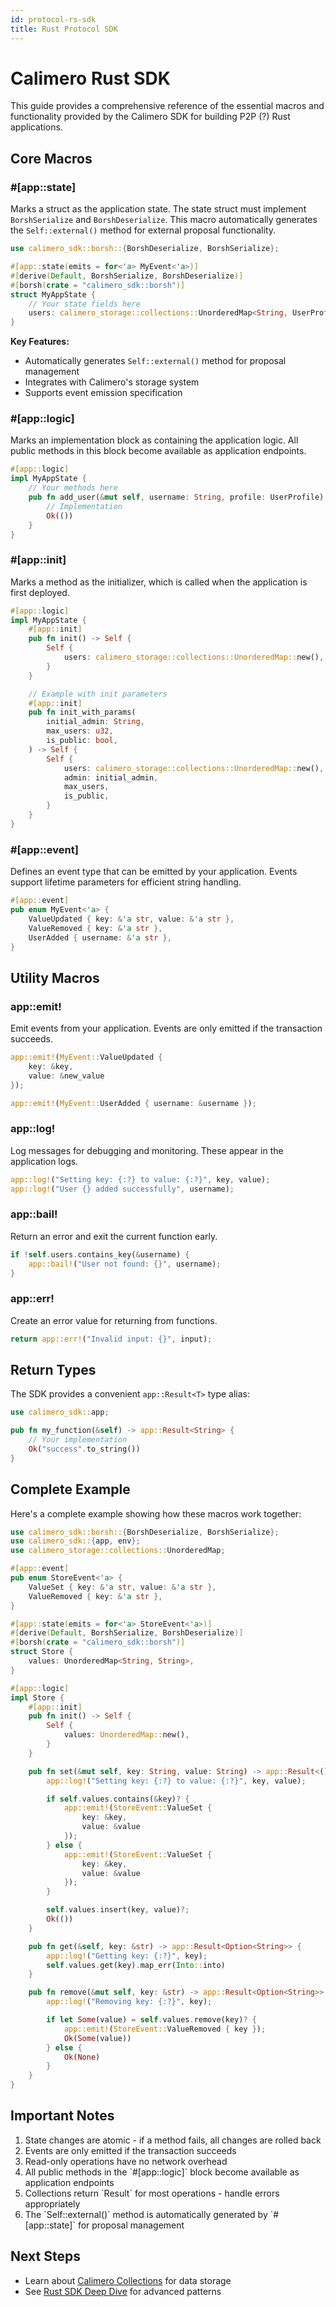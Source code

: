```yaml
---
id: protocol-rs-sdk
title: Rust Protocol SDK
---
```


# Calimero Rust SDK

This guide provides a comprehensive reference of the essential macros and
functionality provided by the Calimero SDK for building P2P (?) Rust
applications.

## Core Macros

### #[app::state]

Marks a struct as the application state. The state struct must implement
`BorshSerialize` and `BorshDeserialize`. This macro automatically generates the
`Self::external()` method for external proposal functionality.

```rust
use calimero_sdk::borsh::{BorshDeserialize, BorshSerialize};

#[app::state(emits = for<'a> MyEvent<'a>)]
#[derive(Default, BorshSerialize, BorshDeserialize)]
#[borsh(crate = "calimero_sdk::borsh")]
struct MyAppState {
    // Your state fields here
    users: calimero_storage::collections::UnorderedMap<String, UserProfile>,
}
```

**Key Features:**

- Automatically generates `Self::external()` method for proposal management
- Integrates with Calimero's storage system
- Supports event emission specification

### #[app::logic]

Marks an implementation block as containing the application logic. All public
methods in this block become available as application endpoints.

```rust
#[app::logic]
impl MyAppState {
    // Your methods here
    pub fn add_user(&mut self, username: String, profile: UserProfile) -> app::Result<()> {
        // Implementation
        Ok(())
    }
}
```

### #[app::init]

Marks a method as the initializer, which is called when the application is first
deployed.

```rust
#[app::logic]
impl MyAppState {
    #[app::init]
    pub fn init() -> Self {
        Self {
            users: calimero_storage::collections::UnorderedMap::new(),
        }
    }

    // Example with init parameters
    #[app::init]
    pub fn init_with_params(
        initial_admin: String,
        max_users: u32,
        is_public: bool,
    ) -> Self {
        Self {
            users: calimero_storage::collections::UnorderedMap::new(),
            admin: initial_admin,
            max_users,
            is_public,
        }
    }
}
```

### #[app::event]

Defines an event type that can be emitted by your application. Events support
lifetime parameters for efficient string handling.

```rust
#[app::event]
pub enum MyEvent<'a> {
    ValueUpdated { key: &'a str, value: &'a str },
    ValueRemoved { key: &'a str },
    UserAdded { username: &'a str },
}
```

## Utility Macros

### app::emit!

Emit events from your application. Events are only emitted if the transaction
succeeds.

```rust
app::emit!(MyEvent::ValueUpdated {
    key: &key,
    value: &new_value
});

app::emit!(MyEvent::UserAdded { username: &username });
```

### app::log!

Log messages for debugging and monitoring. These appear in the application logs.

```rust
app::log!("Setting key: {:?} to value: {:?}", key, value);
app::log!("User {} added successfully", username);
```

### app::bail!

Return an error and exit the current function early.

```rust
if !self.users.contains_key(&username) {
    app::bail!("User not found: {}", username);
}
```

### app::err!

Create an error value for returning from functions.

```rust
return app::err!("Invalid input: {}", input);
```

## Return Types

The SDK provides a convenient `app::Result<T>` type alias:

```rust
use calimero_sdk::app;

pub fn my_function(&self) -> app::Result<String> {
    // Your implementation
    Ok("success".to_string())
}
```

## Complete Example

Here's a complete example showing how these macros work together:

```rust
use calimero_sdk::borsh::{BorshDeserialize, BorshSerialize};
use calimero_sdk::{app, env};
use calimero_storage::collections::UnorderedMap;

#[app::event]
pub enum StoreEvent<'a> {
    ValueSet { key: &'a str, value: &'a str },
    ValueRemoved { key: &'a str },
}

#[app::state(emits = for<'a> StoreEvent<'a>)]
#[derive(Default, BorshSerialize, BorshDeserialize)]
#[borsh(crate = "calimero_sdk::borsh")]
struct Store {
    values: UnorderedMap<String, String>,
}

#[app::logic]
impl Store {
    #[app::init]
    pub fn init() -> Self {
        Self {
            values: UnorderedMap::new(),
        }
    }

    pub fn set(&mut self, key: String, value: String) -> app::Result<()> {
        app::log!("Setting key: {:?} to value: {:?}", key, value);

        if self.values.contains(&key)? {
            app::emit!(StoreEvent::ValueSet {
                key: &key,
                value: &value
            });
        } else {
            app::emit!(StoreEvent::ValueSet {
                key: &key,
                value: &value
            });
        }

        self.values.insert(key, value)?;
        Ok(())
    }

    pub fn get(&self, key: &str) -> app::Result<Option<String>> {
        app::log!("Getting key: {:?}", key);
        self.values.get(key).map_err(Into::into)
    }

    pub fn remove(&mut self, key: &str) -> app::Result<Option<String>> {
        app::log!("Removing key: {:?}", key);

        if let Some(value) = self.values.remove(key)? {
            app::emit!(StoreEvent::ValueRemoved { key });
            Ok(Some(value))
        } else {
            Ok(None)
        }
    }
}
```

## Important Notes

<ol>
  <li>
    State changes are atomic - if a method fails, all changes are rolled back
  </li>
  <li>Events are only emitted if the transaction succeeds</li>
  <li>Read-only operations have no network overhead</li>
  <li>
    All public methods in the `#[app::logic]` block become available as
    application endpoints
  </li>
  <li>
    Collections return `Result<T, StoreError>` for most operations - handle errors appropriately
  </li>
  <li>
    The `Self::external()` method is automatically generated by `#[app::state]` for proposal management
  </li>
</ol>

## Next Steps

- Learn about [Calimero Collections](./calimero-collections) for data storage
- See [Rust SDK Deep Dive](./rust-sdk-deep-dive) for advanced patterns
